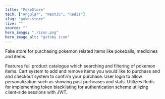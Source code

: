 ```yaml
---
title: "PokeStore"
tech: ["Angular", "NestJS", "Redis"]
slug: "poke-store"
live: ""
source: ""
hero_image: "./icon.png"
hero_image_alt: "gatsby icon"
---
```


Fake store for purchasing pokemon related items like pokeballs, medicines and items.

Features full product catalogue which searching and filtering of pokemon items. Cart system to add and remove items you would
like to purchase and and checkout system to confirm your purchase. User login to allow personalization such as showing past
purhcases and stats. Utilizes Redis for implementing token blacklisting for authentication scheme utilizing client-side sessions
with JWT.

